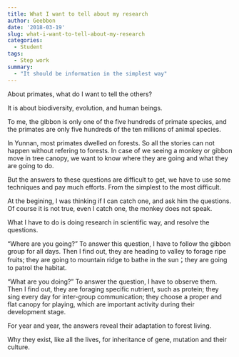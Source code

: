 ```yaml
---
title: What I want to tell about my research
author: Geebbon
date: '2018-03-19'
slug: what-i-want-to-tell-about-my-research
categories:
  - Student
tags:
  - Step work
summary:
  - "It should be information in the simplest way"
---
```


About primates, what do I want to tell the others?

It is about biodiversity, evolution, and human beings. 

To me, the gibbon is only one of the five hundreds of primate species, and the primates are only five hundreds of the ten millions of animal species. 

In Yunnan, most primates dwelled on forests. So all the stories can not happen without refering to forests. In case of we seeing a monkey or gibbon move in tree canopy, we want to know where they are going and what they are going to do. 

But the answers to these questions are difficult to get, we have to use some techniques and pay much efforts. From the simplest to the most difficult. 

At the begining, I was thinking if I can catch one, and ask him the questions. Of course it is not true, even I catch one, the monkey does not speak. 

What I have to do is doing research in scientific way, and resolve the questions. 

"Where are you going?" To answer this question, I have to follow the gibbon group for all days. Then I find out, they are heading to valley to forage ripe fruits; they are going to mountain ridge to bathe in the sun；they are going to patrol the habitat.

"What are you doing?" To answer the question, I have to observe them. Then I find out, they are foraging specific nutrient, such as protein; they sing every day for inter-group communication; they choose a proper and flat canopy for playing, which are important activity during their development stage. 

For year and year, the answers reveal their adaptation to forest living.

Why they exist, like all the lives, for inheritance of gene, mutation and their culture.